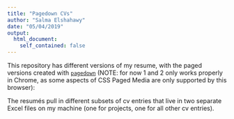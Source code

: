 ```yaml
---
title: "Pagedown CVs"
author: "Salma Elshahawy"
date: "05/04/2019"
output: 
  html_document:
    self_contained: false
---
```


This repository has different versions of my resume, with the paged versions created with [`pagedown`](https://github.com/rstudio/pagedown) (NOTE: for now 1 and 2 only works properly in Chrome, as some aspects of CSS Paged Media are only supported by this browser):


The resumés pull in different subsets of cv entries that live in two separate Excel files on my machine (one for projects, one for all other cv entries).
